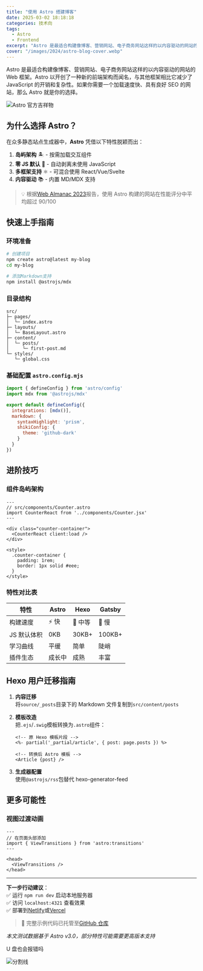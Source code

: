 ```yaml
---
title: "使用 Astro 搭建博客"
date: 2025-03-02 18:18:18
categories: 技术向
tags:
  - Astro
  - Frontend
excerpt: "Astro 是最适合构建像博客、营销网站、电子商务网站这样的以内容驱动的网站的 Web 框架。Astro 以开创了一种新的前端架构而闻名，与其他框架相比它减少了 JavaScript 的开销和复杂性。如果你需要一个加载速度快、具有良好 SEO 的网站，那么 Astro 就是你的选择。"
cover: "/images/2024/astro-blog-cover.webp"
---
```


Astro 是最适合构建像博客、营销网站、电子商务网站这样的以内容驱动的网站的 Web 框架。Astro 以开创了一种新的前端架构而闻名，与其他框架相比它减少了 JavaScript 的开销和复杂性。如果你需要一个加载速度快、具有良好 SEO 的网站，那么 Astro 就是你的选择。

![Astro 官方吉祥物](https://astro.build/assets/press/full-logo-light.svg)

## 为什么选择 Astro？

在众多静态站点生成器中，**Astro** 凭借以下特性脱颖而出：

1. **岛屿架构** 🏝️ - 按需加载交互组件
2. **零 JS 默认** 🚀 - 自动剥离未使用 JavaScript
3. **多框架支持** ⚛️ - 可混合使用 React/Vue/Svelte
4. **内容驱动** 📚 - 内置 MD/MDX 支持

> 💡 根据[Web Almanac 2023](https://almanac.httparchive.org/)报告，使用 Astro 构建的网站在性能评分中平均超过 90/100

## 快速上手指南

### 环境准备
```bash
# 创建项目
npm create astro@latest my-blog
cd my-blog

# 添加Markdown支持
npm install @astrojs/mdx
```

### 目录结构
```tree
src/
├─ pages/
│  └─ index.astro
├─ layouts/
│  └─ BaseLayout.astro
├─ content/
│  └─ posts/
│     └─ first-post.md
└─ styles/
   └─ global.css
```

### 基础配置 `astro.config.mjs`
```javascript
import { defineConfig } from 'astro/config'
import mdx from '@astrojs/mdx'

export default defineConfig({
  integrations: [mdx()],
  markdown: {
    syntaxHighlight: 'prism',
    shikiConfig: {
      theme: 'github-dark'
    }
  }
})
```

## 进阶技巧

### 组件岛屿架构
```astro
---
// src/components/Counter.astro
import CounterReact from '../components/Counter.jsx'
---

<div class="counter-container">
  <CounterReact client:load />
</div>

<style>
  .counter-container {
    padding: 1rem;
    border: 1px solid #eee;
  }
</style>
```

### 特性对比表

| 特性          | Astro  | Hexo   | Gatsby |
|---------------|--------|--------|--------|
| 构建速度      | ⚡️ 快  | 🐢 中等 | 🚂 慢   |
| JS 默认体积    | 0KB    | 30KB+  | 100KB+ |
| 学习曲线      | 平缓    | 简单    | 陡峭    |
| 插件生态      | 成长中  | 成熟    | 丰富    |

## Hexo 用户迁移指南

1. **内容迁移**  
   将`source/_posts`目录下的 Markdown 文件复制到`src/content/posts`

2. **模板改造**  
   把`.ejs`/`.swig`模板转换为`.astro`组件：
   ```astro
   <!-- 原 Hexo 模板片段 -->
   <%- partial('_partial/article', { post: page.posts }) %>

   <!-- 转换后 Astro 模板 -->
   <Article {post} />
   ```

3. **生成器配置**  
   使用`@astrojs/rss`包替代 hexo-generator-feed

## 更多可能性

### 视图过渡动画
```astro
---
// 在页面头部添加
import { ViewTransitions } from 'astro:transitions'
---

<head>
  <ViewTransitions />
</head>
```

---

**下一步行动建议**：  
✅ 运行 `npm run dev` 启动本地服务器  
✅ 访问 `localhost:4321` 查看效果  
✅ 部署到[Netlify](https://www.netlify.com/)或[Vercel](https://vercel.com/)

> 🚀 完整示例代码已托管至[GitHub 仓库](https://github.com/example/astro-blog-demo)

*本文测试数据基于 Astro v3.0，部分特性可能需要更高版本支持*

U 盘也会报错吗

![分割线](https://img.shields.io/badge/-%E5%86%85%E5%AE%B9%E7%BB%93%E6%9D%9F-%23005999?style=for-the-badge)
